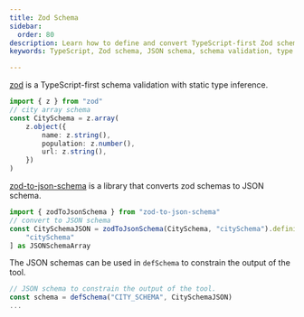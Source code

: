 ```yaml
---
title: Zod Schema
sidebar:
  order: 80
description: Learn how to define and convert TypeScript-first Zod schemas to JSON schema
keywords: TypeScript, Zod schema, JSON schema, schema validation, type inference

---
```


[zod](https://zod.dev/) is a TypeScript-first schema validation with static type inference. 

```ts
import { z } from "zod"
// city array schema
const CitySchema = z.array(
    z.object({
        name: z.string(),
        population: z.number(),
        url: z.string(),
    })
)
```

[zod-to-json-schema](https://www.npmjs.com/package/zod-to-json-schema) is a library that converts zod schemas to JSON schema.

```ts
import { zodToJsonSchema } from "zod-to-json-schema"
// convert to JSON schema
const CitySchemaJSON = zodToJsonSchema(CitySchema, "citySchema").definitions[
    "citySchema"
] as JSONSchemaArray
```

The JSON schemas can be used in `defSchema` to constrain the output of the tool.

```ts
// JSON schema to constrain the output of the tool.
const schema = defSchema("CITY_SCHEMA", CitySchemaJSON)
...
```

